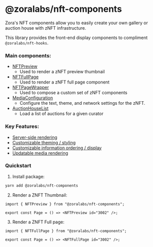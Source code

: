 
<Meta title="Introduction" />

# @zoralabs/nft-components

Zora's NFT components allow you to easily create your own gallery or auction house with zNFT infrastructure.

This library provides the front-end display components to compliment `@zoralabs/nft-hooks`.

### Main components:

- [NFTPreview](?path=/docs/renderer-nftpreview--image)
  - Used to render a zNFT preview thumbnail
- [NFTFullPage](?path=/docs/renderer-nftfull--image)
  - Used to render a zNFT full page component
- [NFTPageWrapper](?path=/story/renderer-nftpagewrapper--page)
  - Used to compose a custom set of zNFT components
- [MediaConfiguration](?path=/story/renderer-mediaconfiguration--page)
  - Configure the text, theme, and network settings for the zNFT.
- [AuctionHouseList](?path=/docs/renderer-auctionhouselist--images)
  - Load a list of auctions for a given curator

### Key Features:

- [Server-side rendering](?path=/story/about-serverrendering--page)
- [Customizable theming / styling](?path=/story/theming-previewcomponent--preview-card)
- [Customizable information ordering / display](?path=/story/renderer-about--page)
- [Updatable media rendering](?path=/story/about-customcomponentdocs--page)

### Quickstart

1. Install package:
```bash
yarn add @zoralabs/nft-components
```

2. Render a ZNFT Thumbnail:

```tsx
import { NFTPreview } from "@zoralabs/nft-components";

export const Page = () => <NFTPreview id="3002" />;
```

3. Render a ZNFT Full page:

```tsx
import { NFTFullPage } from "@zoralabs/nft-components";

export const Page = () => <NFTFullPage id="3002" />;
```

